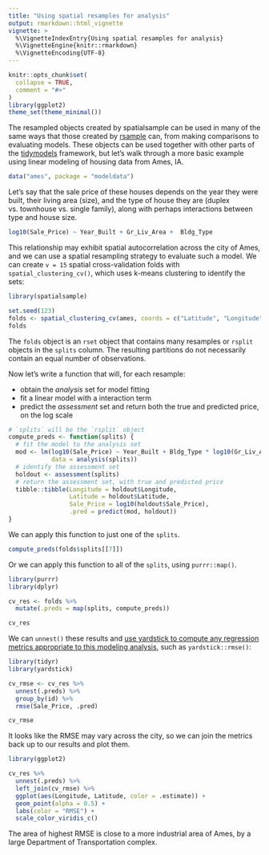 ```yaml
---
title: "Using spatial resamples for analysis"
output: rmarkdown::html_vignette
vignette: >
  %\VignetteIndexEntry{Using spatial resamples for analysis}
  %\VignetteEngine{knitr::rmarkdown}
  %\VignetteEncoding{UTF-8}
---
```


```r
knitr::opts_chunk$set(
  collapse = TRUE,
  comment = "#>"
)
library(ggplot2)
theme_set(theme_minimal())
```

The resampled objects created by spatialsample can be used in many of the same ways that those created by [rsample](https://rsample.tidymodels.org/) can, from making comparisons to evaluating models. These objects can be used together with other parts of the [tidymodels](https://www.tidymodels.org/) framework, but let's walk through a more basic example using linear modeling of housing data from Ames, IA.

```r
data("ames", package = "modeldata")
```

Let's say that the sale price of these houses depends on the year they were built, their living area (size), and the type of house they are (duplex vs. townhouse vs. single family), along with perhaps interactions between type and house size. 

```r
log10(Sale_Price) ~ Year_Built + Gr_Liv_Area +  Bldg_Type
```

This relationship may exhibit spatial autocorrelation across the city of Ames, and we can use a spatial resampling strategy to evaluate such a model. We can create `v = 15` spatial cross-validation folds with `spatial_clustering_cv()`, which uses k-means clustering to identify the sets:

```r
library(spatialsample)

set.seed(123)
folds <- spatial_clustering_cv(ames, coords = c("Latitude", "Longitude"), v = 15)
folds
```

The `folds` object is an `rset` object that contains many resamples or `rsplit` objects in the `splits` column. The resulting partitions do not necessarily contain an equal number of observations.

Now let's write a function that will, for each resample:

- obtain the _analysis_ set for model fitting
- fit a linear model with a interaction term
- predict the _assessment_ set and return both the true and predicted price, on the log scale


```r
# `splits` will be the `rsplit` object
compute_preds <- function(splits) {
  # fit the model to the analysis set
  mod <- lm(log10(Sale_Price) ~ Year_Built + Bldg_Type * log10(Gr_Liv_Area), 
            data = analysis(splits))
  # identify the assessment set
  holdout <- assessment(splits)
  # return the assessment set, with true and predicted price
  tibble::tibble(Longitude = holdout$Longitude, 
                 Latitude = holdout$Latitude,
                 Sale_Price = log10(holdout$Sale_Price), 
                 .pred = predict(mod, holdout))
}
```


We can apply this function to just one of the `splits`.

```r
compute_preds(folds$splits[[7]]) 
```


Or we can apply this function to all of the `splits`, using `purrr::map()`.

```r
library(purrr)
library(dplyr)

cv_res <- folds %>%
  mutate(.preds = map(splits, compute_preds))

cv_res
```

We can `unnest()` these results and [use yardstick to compute any regression metrics appropriate to this modeling analysis](https://yardstick.tidymodels.org/reference/index.html#section-regression-metrics), such as `yardstick::rmse()`:

```r
library(tidyr)
library(yardstick)

cv_rmse <- cv_res %>%
  unnest(.preds) %>%
  group_by(id) %>%
  rmse(Sale_Price, .pred)

cv_rmse
```

It looks like the RMSE may vary across the city, so we can join the metrics back up to our results and plot them.

```r
library(ggplot2)

cv_res %>%
  unnest(.preds) %>%
  left_join(cv_rmse) %>%
  ggplot(aes(Longitude, Latitude, color = .estimate)) + 
  geom_point(alpha = 0.5) +
  labs(color = "RMSE") +
  scale_color_viridis_c()
```

The area of highest RMSE is close to a more industrial area of Ames, by a large Department of Transportation complex.
